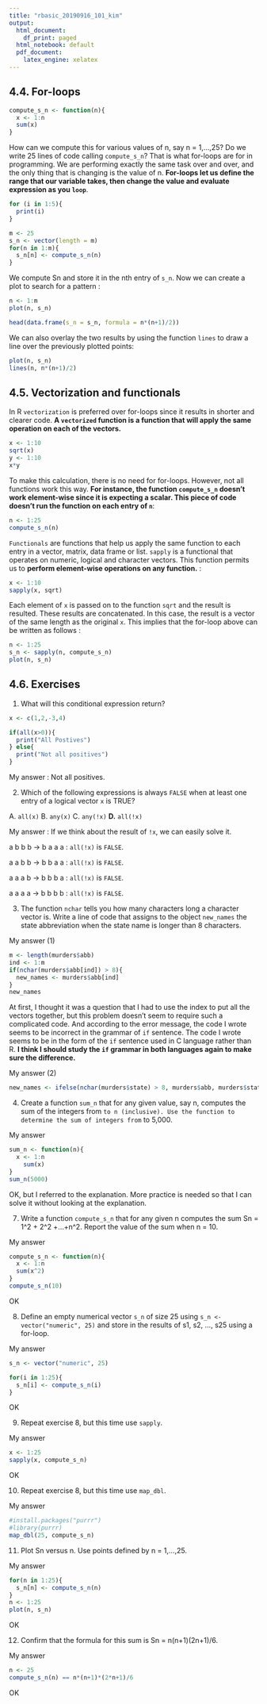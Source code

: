 ```yaml
---
title: "rbasic_20190916_101_kim"
output:
  html_document:
    df_print: paged
  html_notebook: default
  pdf_document:
    latex_engine: xelatex
---
```


## 4.4. For-loops

```r
compute_s_n <- function(n){
  x <- 1:n
  sum(x)
}
```

How can we compute this for various values of n, say n = 1,...,25? Do we write 25 lines of code calling ```compute_s_n```? That is what for-loops are for in programming. We are performing exactly the same task over and over, and the only thing that is changing is the value of n. **For-loops let us define the range that our variable takes, then change the value and evaluate expression as you `loop`**. 

```r
for (i in 1:5){
  print(i)
}
```

```r
m <- 25
s_n <- vector(length = m)
for(n in 1:m){
  s_n[n] <- compute_s_n(n)
}
```

We compute Sn and store it in the nth entry of ```s_n```. Now we can create a plot to search for a pattern :

```r
n <- 1:m
plot(n, s_n)
```

```r
head(data.frame(s_n = s_n, formula = n*(n+1)/2))
```

We can also overlay the two results by using the function ```lines``` to draw a line over the previously plotted points:

```r
plot(n, s_n)
lines(n, n*(n+1)/2)
```

## 4.5. Vectorization and functionals

In R `vectorization` is preferred over for-loops since it results in shorter and clearer code. **A `vectorized` function is a function that will apply the same operation on each of the vectors.**

```r
x <- 1:10
sqrt(x)
y <- 1:10
x*y
```

To make this calculation, there is no need for for-loops. However, not all functions work this way. **For instance, the function ```compute_s_n``` doesn't work element-wise since it is expecting a scalar. This piece of code doesn't run the function on each entry of ```n```**:

```r
n <- 1:25
compute_s_n(n)
```

```Functionals``` are functions that help us apply the same function to each entry in a vector, matrix, data frame or list. ```sapply``` is a functional that operates on numeric, logical and character vectors. This function permits us to **perform element-wise operations on any function.** :

```r
x <- 1:10
sapply(x, sqrt)
```

Each element of ```x``` is passed on to the function ```sqrt``` and the result is resulted. These results are concatenated. In this case, the result is a vector of the same length as the original ```x```. This implies that the for-loop above can be written as follows :

```r
n <- 1:25
s_n <- sapply(n, compute_s_n)
plot(n, s_n)
```

## 4.6. Exercises

1. What will this conditional expression return?

```r
x <- c(1,2,-3,4)

if(all(x>0)){
  print("All Postives")
} else{
  print("Not all positives")
}
```

My answer : Not all positives.

2. Which of the following expressions is always ```FALSE``` when at least one entry of a logical vector ```x``` is TRUE?

A. ```all(x)```
B. ```any(x)```
C. ```any(!x)```
**D.** ```all(!x)```

My answer : If we think about the result of ```!x```, we can easily solve it.

a b b b -> b a a a : ```all(!x)``` is ```FALSE```.

a a b b -> b b a a : ```all(!x)``` is ```FALSE```.

a a a b -> b b b a : ```all(!x)``` is ```FALSE```.
 
a a a a -> b b b b : ```all(!x)``` is ```FALSE```.

3. The function ```nchar``` tells you how many characters long a character vector is. Write a line of code that assigns to the object ```new_names``` the state abbreviation when the state name is longer than 8 characters.

My answer (1)
```r
m <- length(murders$abb)
ind <- 1:m
if(nchar(murders$abb[ind]) > 8){
  new_names <- murders$abb[ind]
}
new_names
```

 At first, I thought it was a question that I had to use the index to put all the vectors together, but this problem doesn't seem to require such a complicated code. And according to the error message, the code I wrote seems to be incorrect in the grammar of ```if``` sentence. The code I wrote seems to be in the form of the ```if``` sentence used in C language rather than R. **I think I should study the ```if``` grammar in both languages again to make sure the difference.**

My answer (2)
```r
new_names <- ifelse(nchar(murders$state) > 8, murders$abb, murders$state)
```

4. Create a function ```sum_n``` that for any given value, say n, computes the sum of the integers from ` to n (inclusive). Use the function to determine the sum of integers from ` to 5,000.

My answer
```r
sum_n <- function(n){
  x <- 1:n
    sum(x)
}
sum_n(5000)
```

OK, but I referred to the explanation. More practice is needed so that I can solve it without looking at the explanation.

7. Write a function ```compute_s_n``` that for any given n computes the sum Sn = 1^2 + 2^2 +...+n^2. Report the value of the sum when n = 10.

My answer

```r
compute_s_n <- function(n){
  x <- 1:n
  sum(x^2)
}
compute_s_n(10)
```

OK

8. Define an empty numerical vector ```s_n``` of size 25 using ```s_n <- vector("numeric", 25)``` and store in the results of s1, s2, ..., s25 using a for-loop.

My answer
```r
s_n <- vector("numeric", 25)

for(i in 1:25){
  s_n[i] <- compute_s_n(i)
}
```
OK

9. Repeat exercise 8, but this time use ```sapply```.

My answer
```r
x <- 1:25
sapply(x, compute_s_n)
```
OK

10. Repeat exercise 8, but this time use `map_dbl`.

My answer
```r
#install.packages("purrr")
#library(purrr)
map_dbl(25, compute_s_n)
```

11. Plot Sn versus n. Use points defined by n = 1,...,25.

My answer
```r
for(n in 1:25){
  s_n[n] <- compute_s_n(n)
}
n <- 1:25
plot(n, s_n)
```
OK

12. Confirm that the formula for this sum is Sn = n(n+1)(2n+1)/6.

My answer
```r
n <- 25
compute_s_n(n) == n*(n+1)*(2*n+1)/6
```
OK

